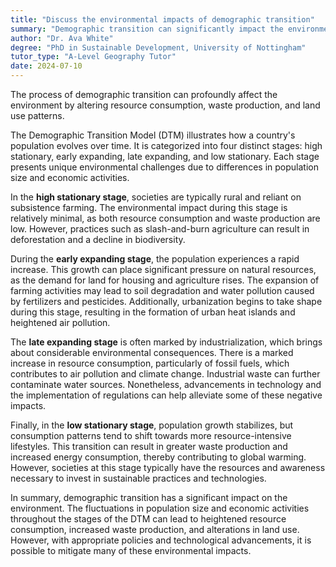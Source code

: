 ```yaml
---
title: "Discuss the environmental impacts of demographic transition"
summary: "Demographic transition can significantly impact the environment through changes in resource consumption, waste production, and land use."
author: "Dr. Ava White"
degree: "PhD in Sustainable Development, University of Nottingham"
tutor_type: "A-Level Geography Tutor"
date: 2024-07-10
---
```


The process of demographic transition can profoundly affect the environment by altering resource consumption, waste production, and land use patterns.

The Demographic Transition Model (DTM) illustrates how a country's population evolves over time. It is categorized into four distinct stages: high stationary, early expanding, late expanding, and low stationary. Each stage presents unique environmental challenges due to differences in population size and economic activities.

In the **high stationary stage**, societies are typically rural and reliant on subsistence farming. The environmental impact during this stage is relatively minimal, as both resource consumption and waste production are low. However, practices such as slash-and-burn agriculture can result in deforestation and a decline in biodiversity.

During the **early expanding stage**, the population experiences a rapid increase. This growth can place significant pressure on natural resources, as the demand for land for housing and agriculture rises. The expansion of farming activities may lead to soil degradation and water pollution caused by fertilizers and pesticides. Additionally, urbanization begins to take shape during this stage, resulting in the formation of urban heat islands and heightened air pollution.

The **late expanding stage** is often marked by industrialization, which brings about considerable environmental consequences. There is a marked increase in resource consumption, particularly of fossil fuels, which contributes to air pollution and climate change. Industrial waste can further contaminate water sources. Nonetheless, advancements in technology and the implementation of regulations can help alleviate some of these negative impacts.

Finally, in the **low stationary stage**, population growth stabilizes, but consumption patterns tend to shift towards more resource-intensive lifestyles. This transition can result in greater waste production and increased energy consumption, thereby contributing to global warming. However, societies at this stage typically have the resources and awareness necessary to invest in sustainable practices and technologies.

In summary, demographic transition has a significant impact on the environment. The fluctuations in population size and economic activities throughout the stages of the DTM can lead to heightened resource consumption, increased waste production, and alterations in land use. However, with appropriate policies and technological advancements, it is possible to mitigate many of these environmental impacts.
    